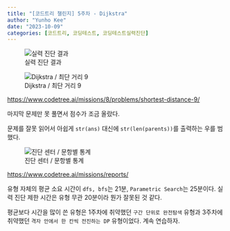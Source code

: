 ```yaml
---
title: "[코드트리 챌린지] 5주차 - Dijkstra"
author: "Yunho Kee"
date: "2023-10-09"
categories: [코드트리, 코딩테스트, 코딩테스트실력진단]
---
```


::: {layout="[526, 474]" layout-valign="bottom"}
![실력 진단 결과](report_2023-10-09.png)

![Dijkstra / 최단 거리 9](화면 캡처 2023-10-09 185135.jpg)
:::

<https://www.codetree.ai/missions/8/problems/shortest-distance-9/>

마지막 문제만 못 풀면서 점수가 조금 올랐다.

문제를 잘못 읽어서 아쉽게 `str(ans)` 대신에 `str(len(parents))`를 출력하는 우를 범했다.

![진단 센터 / 문항별 통계](화면 캡처 2023-10-09 190801.jpg)

<https://www.codetree.ai/missions/reports/>

유형 자체의 평균 소요 시간이 `dfs, bfs`는 21분, `Parametric Search`는 25분이다. 실력 진단 제한 시간은 유형 무관 20분이라 뭔가 잘못된 것 같다.

평균보다 시간을 많이 쓴 유형은 1주차에 취약했던 `구간 단위로 완전탐색` 유형과 3주차에 취약했던 `격자 안에서 한 칸씩 전진하는 DP` 유형이었다. 계속 연습하자.